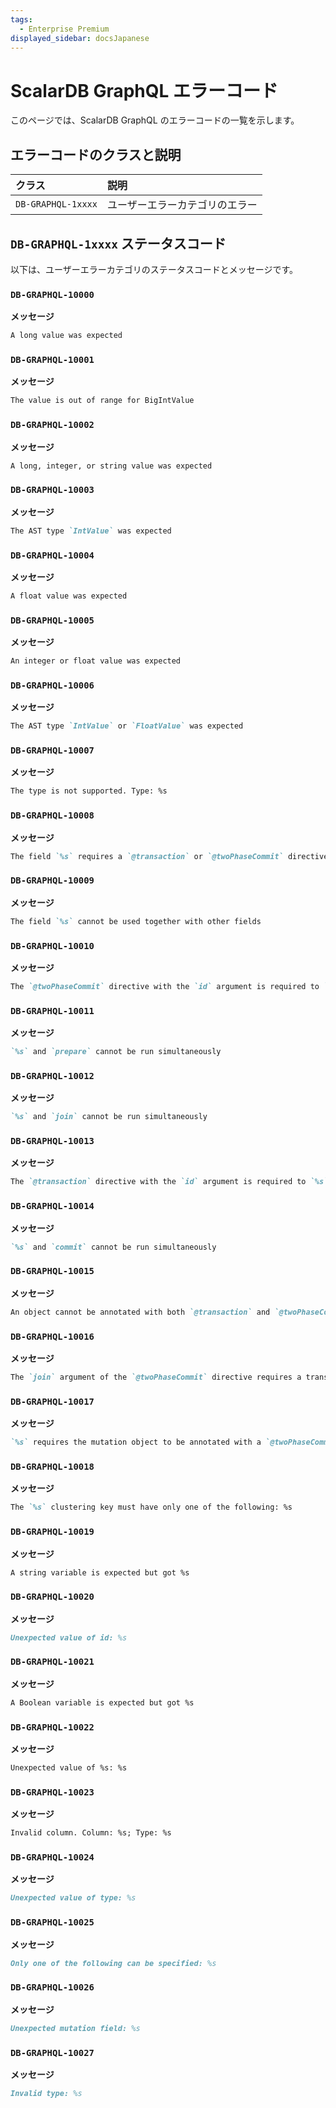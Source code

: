 ```yaml
---
tags:
  - Enterprise Premium
displayed_sidebar: docsJapanese
---
```


# ScalarDB GraphQL エラーコード


<TranslationBanner />

このページでは、ScalarDB GraphQL のエラーコードの一覧を示します。

## エラーコードのクラスと説明

| クラス              | 説明                       |
|:-------------------|:--------------------------|
| `DB-GRAPHQL-1xxxx` | ユーザーエラーカテゴリのエラー |

## `DB-GRAPHQL-1xxxx` ステータスコード

以下は、ユーザーエラーカテゴリのステータスコードとメッセージです。

### `DB-GRAPHQL-10000`

**メッセージ**

```markdown
A long value was expected
```

### `DB-GRAPHQL-10001`

**メッセージ**

```markdown
The value is out of range for BigIntValue
```

### `DB-GRAPHQL-10002`

**メッセージ**

```markdown
A long, integer, or string value was expected
```

### `DB-GRAPHQL-10003`

**メッセージ**

```markdown
The AST type `IntValue` was expected
```

### `DB-GRAPHQL-10004`

**メッセージ**

```markdown
A float value was expected
```

### `DB-GRAPHQL-10005`

**メッセージ**

```markdown
An integer or float value was expected
```

### `DB-GRAPHQL-10006`

**メッセージ**

```markdown
The AST type `IntValue` or `FloatValue` was expected
```

### `DB-GRAPHQL-10007`

**メッセージ**

```markdown
The type is not supported. Type: %s
```

### `DB-GRAPHQL-10008`

**メッセージ**

```markdown
The field `%s` requires a `@transaction` or `@twoPhaseCommit` directive with proper arguments
```

### `DB-GRAPHQL-10009`

**メッセージ**

```markdown
The field `%s` cannot be used together with other fields
```

### `DB-GRAPHQL-10010`

**メッセージ**

```markdown
The `@twoPhaseCommit` directive with the `id` argument is required to `%s` the transaction
```

### `DB-GRAPHQL-10011`

**メッセージ**

```markdown
`%s` and `prepare` cannot be run simultaneously
```

### `DB-GRAPHQL-10012`

**メッセージ**

```markdown
`%s` and `join` cannot be run simultaneously
```

### `DB-GRAPHQL-10013`

**メッセージ**

```markdown
The `@transaction` directive with the `id` argument is required to `%s` the transaction
```

### `DB-GRAPHQL-10014`

**メッセージ**

```markdown
`%s` and `commit` cannot be run simultaneously
```

### `DB-GRAPHQL-10015`

**メッセージ**

```markdown
An object cannot be annotated with both `@transaction` and `@twoPhaseCommit` directives
```

### `DB-GRAPHQL-10016`

**メッセージ**

```markdown
The `join` argument of the `@twoPhaseCommit` directive requires a transaction `id` argument
```

### `DB-GRAPHQL-10017`

**メッセージ**

```markdown
`%s` requires the mutation object to be annotated with a `@twoPhaseCommit` directive
```

### `DB-GRAPHQL-10018`

**メッセージ**

```markdown
The `%s` clustering key must have only one of the following: %s
```

### `DB-GRAPHQL-10019`

**メッセージ**

```markdown
A string variable is expected but got %s
```

### `DB-GRAPHQL-10020`

**メッセージ**

```markdown
Unexpected value of id: %s
```

### `DB-GRAPHQL-10021`

**メッセージ**

```markdown
A Boolean variable is expected but got %s
```

### `DB-GRAPHQL-10022`

**メッセージ**

```markdown
Unexpected value of %s: %s
```

### `DB-GRAPHQL-10023`

**メッセージ**

```markdown
Invalid column. Column: %s; Type: %s
```

### `DB-GRAPHQL-10024`

**メッセージ**

```markdown
Unexpected value of type: %s
```

### `DB-GRAPHQL-10025`

**メッセージ**

```markdown
Only one of the following can be specified: %s
```

### `DB-GRAPHQL-10026`

**メッセージ**

```markdown
Unexpected mutation field: %s
```

### `DB-GRAPHQL-10027`

**メッセージ**

```markdown
Invalid type: %s
```
